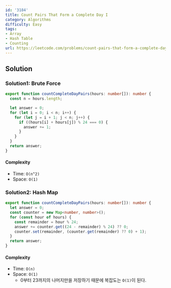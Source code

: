 ```yaml
---
id: '3184'
title: Count Pairs That Form a Complete Day I
category: Algorithms
difficulty: Easy
tags:
- Array
- Hash Table
- Counting
url: https://leetcode.com/problems/count-pairs-that-form-a-complete-day-i
---
```


## Solution

### Solution1: Brute Force

```typescript filename="solution.ts" copy
export function countCompleteDayPairs(hours: number[]): number {
  const n = hours.length;

  let answer = 0;
  for (let i = 0; i < n; i++) {
    for (let j = i + 1; j < n; j++) {
      if ((hours[i] + hours[j]) % 24 === 0) {
        answer += 1;
      }
    }
  }
  return answer;
}
```

#### Complexity

- Time: `O(n^2)`
- Space: `O(1)`

### Solution2: Hash Map

```typescript filename="solution.ts" copy
export function countCompleteDayPairs(hours: number[]): number {
  let answer = 0;
  const counter = new Map<number, number>();
  for (const hour of hours) {
    const remainder = hour % 24;
    answer += counter.get((24 - remainder) % 24) ?? 0;
    counter.set(remainder, (counter.get(remainder) ?? 0) + 1);
  }
  return answer;
}
```

#### Complexity

- Time: `O(n)`
- Space: `O(1)`
  - 0부터 23까지의 나머지만을 저장하기 때문에 복잡도는 `O(1)`이 된다.

